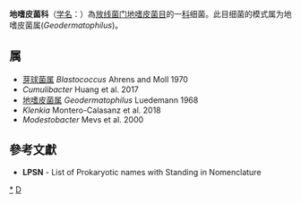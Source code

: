 {{Automatic taxobox
| taxon = Geodermatophilaceae
| authority = Normand, 2006
| type genus = 地嗜皮菌属<br>''Geodermatophilus''
| type genus authority = Luedemann, 1968
}}
'''地嗜皮菌科'''（[[学名|学名]]：{{lang|la|''Geodermatophilaceae''}}）為[[放线菌门|放线菌门]][[地嗜皮菌目|地嗜皮菌目]]的一[[科|科]]细菌。此目细菌的模式属为地嗜皮菌属(''Geodermatophilus'')。

==属==
* [[芽球菌属|芽球菌属]] ''Blastococcus'' Ahrens and Moll 1970
* ''Cumulibacter'' Huang et al. 2017
* [[地嗜皮菌属|地嗜皮菌属]] ''Geodermatophilus'' Luedemann 1968
* ''Klenkia'' Montero-Calasanz et al. 2018
* ''Modestobacter'' Mevs et al. 2000

==參考文獻==
{{reflist}}
* '''LPSN''' - List of Prokaryotic names with Standing in Nomenclature

{{taxonbar}}

[[Category:_地嗜皮菌科|*]]
[[Category:2006年描述的分类群|D]]